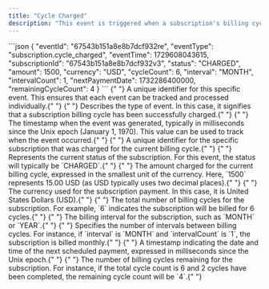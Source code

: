 ```yaml
---
title: "Cycle Charged"
description: "This event is triggered when a subscription's billing cycle is successfully charged."
---
```


<ResponseExample>
```json
{
  "eventId": "67543b151a8e8b7dcf932re",
  "eventType": "subscription.cycle_charged",
  "eventTime": 1729608043615,
  "subscriptionId": "67543b151a8e8b7dcf932v3",
  "status": "CHARGED",
  "amount": 1500,
  "currency": "USD",
  "cycleCount": 6,
  "interval": "MONTH",
  "intervalCount": 1,
  "nextPaymentDate": 1732286400000,
  "remainingCycleCount": 4
}
```
</ResponseExample>

<ResponseField name="eventId" type="string">
  {" "}
  A unique identifier for this specific event. This ensures that each event can be
  tracked and processed individually.{" "}
</ResponseField> <ResponseField name="eventType" type="string">
  {" "}
  Describes the type of event. In this case, it signifies that a subscription billing
  cycle has been successfully charged.{" "}
</ResponseField> <ResponseField name="eventTime" type="integer">
  {" "}
  The timestamp when the event was generated, typically in milliseconds since the
  Unix epoch (January 1, 1970). This value can be used to track when the event occurred.{" "}
</ResponseField> <ResponseField name="subscriptionId" type="string">
  {" "}
  A unique identifier for the specific subscription that was charged for the current
  billing cycle.{" "}
</ResponseField> <ResponseField name="status" type="string">
  {" "}
  Represents the current status of the subscription. For this event, the status will
  typically be `CHARGED`.{" "}
</ResponseField> <ResponseField name="amount" type="integer">
  {" "}
  The amount charged for the current billing cycle, expressed in the smallest unit
  of the currency. Here, `1500` represents 15.00 USD (as USD typically uses two decimal
  places).{" "}
</ResponseField> <ResponseField name="currency" type="string">
  {" "}
  The currency used for the subscription payment. In this case, it is United States
  Dollars (USD).{" "}
</ResponseField> <ResponseField name="cycleCount" type="integer">
  {" "}
  The total number of billing cycles for the subscription. For example, `6` indicates
  the subscription will be billed for 6 cycles.{" "}
</ResponseField> <ResponseField name="interval" type="string">
  {" "}
  The billing interval for the subscription, such as `MONTH` or `YEAR`.{" "}
</ResponseField> <ResponseField name="intervalCount" type="integer">
  {" "}
  Specifies the number of intervals between billing cycles. For instance, if `interval`
  is `MONTH` and `intervalCount` is `1`, the subscription is billed monthly.{" "}
</ResponseField> <ResponseField name="nextPaymentDate" type="integer">
  {" "}
  A timestamp indicating the date and time of the next scheduled payment, expressed
  in milliseconds since the Unix epoch.{" "}
</ResponseField> <ResponseField name="remainingCycleCount" type="integer">
  {" "}
  The number of billing cycles remaining for the subscription. For instance, if the
  total cycle count is 6 and 2 cycles have been completed, the remaining cycle count
  will be `4`.{" "}
</ResponseField>
